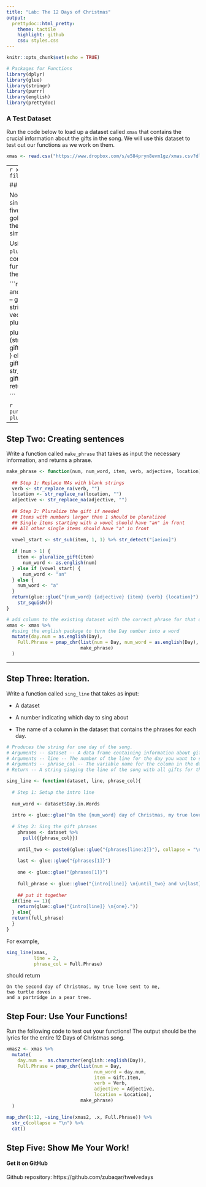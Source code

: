```yaml
---
title: "Lab: The 12 Days of Christmas"
output:
  prettydoc::html_pretty:
    theme: tactile
    highlight: github
    css: styles.css
---
```


```r
knitr::opts_chunk$set(echo = TRUE)

# Packages for Functions
library(dplyr)
library(glue)
library(stringr)
library(purrr)
library(english)
library(prettydoc)
```


### A Test Dataset

Run the code below to load up a dataset called `xmas` that contains the crucial 
information about the gifts in the song. We will use this dataset to test out
our functions as we work on them.

```r
xmas <- read.csv("https://www.dropbox.com/s/e584pryn8evm1gz/xmas.csv?dl=1")
```

---
```r
xmas_small <- xmas %>% filter(Day < 3)
```

## Step One:  Plurals

Note that the gifts are listed in singular: for example, on day five the
narrator receives "five golden rings", but the entry in the dataset for the gift
on day 5 simply says "ring".  

Using the skeleton of the `pluralize_gift()` function, complete the code so that 
the function takes a gift and returns the appropriate plural. 

```r
# Function that takes a noun and makes it plural
# Arguments -- gift -- A string or vector of strings
# Return -- A string or vector of strings with the pluralized words

pluralize_gift <- function(gift){
if (str_detect(gift, "oo"))  {
gift <- gift %>%
  str_replace("oo", "ee")
} else if(str_detect(gift, "y$")){
  gift <- gift %>%
  str_replace("y$", "ies")
} else{
  gift <- glue::glue("{gift}s")
}
return(gift)
}


```





```r
purrr::map_chr(xmas$Gift.Item, pluralize_gift)
```


---


## Step Two: Creating sentences

Write a function called `make_phrase` that takes as input the necessary information, 
and returns a phrase.


```r
make_phrase <- function(num, num_word, item, verb, adjective, location) {
  
  ## Step 1: Replace NAs with blank strings
  verb <- str_replace_na(verb, "")
  location <- str_replace_na(location, "")
  adjective <- str_replace_na(adjective, "")
  
  ## Step 2: Pluralize the gift if needed
  ## Items with numbers larger than 1 should be pluralized
  ## Single items starting with a vowel should have "an" in front
  ## All other single items should have "a" in front
  
  vowel_start <- str_sub(item, 1, 1) %>% str_detect("[aeiou]")
  
  if (num > 1) {
    item <- pluralize_gift(item)
      num_word <- as.english(num)
  } else if (vowel_start) {
      num_word <- "an"
  } else {
    num_word <- "a"
  }
  return(glue::glue("{num_word} {adjective} {item} {verb} {location}") %>%
    str_squish())
}
```




```r
# add column to the existing dataset with the correct phrase for that day, using the make _phrase function we created
xmas <- xmas %>%
  #using the english package to turn the Day number into a word
  mutate(day.num = as.english(Day),
    Full.Phrase = pmap_chr(list(num = Day, num_word = as.english(Day), item = Gift.Item, verb = Verb, adjective = Adjective, location = Location), 
                           make_phrase)
  )
```


---


## Step Three:  Iteration.

Write a function called `sing_line` that takes as input:

* A dataset

* A number indicating which day to sing about

* The name of a column in the dataset that contains the phrases for each day.

```r
# Produces the string for one day of the song.
# Arguments -- dataset -- A data frame containing information about gifts
# Arguments -- line -- The number of the line for the day you want to sing about
# Arguments -- phrase_col -- The variable name for the column in the dataset that contains the gift phrases
# Return -- A string singing the line of the song with all gifts for the given day.

sing_line <- function(dataset, line, phrase_col){
  
  # Step 1: Setup the intro line
  
  num_word <- dataset$Day.in.Words
  
  intro <- glue::glue("On the {num_word} day of Christmas, my true love sent to me:")
  
  # Step 2: Sing the gift phrases
    phrases <- dataset %>% 
      pull({{phrase_col}})
    
    until_two <- paste0(glue::glue("{phrases[line:2]}"), collapse = "\n")
    
    last <- glue::glue("{phrases[1]}")
    
    one <- glue::glue("{phrases[1]}")
    
    full_phrase <- glue::glue("{intro[line]} \n{until_two} and \n{last}.")
      
    ## put it together
  if(line == 1){
    return(glue::glue("{intro[line]} \n{one}."))
  } else{
  return(full_phrase)    
  }
}

```

For example,


```r
sing_line(xmas, 
          line = 2, 
          phrase_col = Full.Phrase)

```

should return

```
On the second day of Christmas, my true love sent to me,
two turtle doves 
and a partridge in a pear tree.
```


## Step Four: Use Your Functions!

Run the following code to test out your functions! The output should be the 
lyrics for the entire 12 Days of Christmas song. 

```r
xmas2 <- xmas %>%
  mutate(
    day.num =  as.character(english::english(Day)), 
    Full.Phrase = pmap_chr(list(num = Day, 
                                num_word = day.num, 
                                item = Gift.Item, 
                                verb = Verb, 
                                adjective = Adjective, 
                                location = Location), 
                           make_phrase)
  )

map_chr(1:12, ~sing_line(xmas2, .x, Full.Phrase)) %>%
  str_c(collapse = "\n") %>%
  cat()

```


## Step Five: Show Me Your Work! 

#### Get it on GitHub

Github repository: https://github.com/zubaqar/twelvedays

